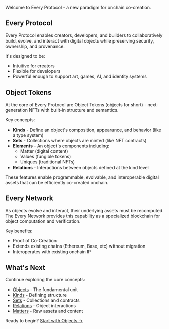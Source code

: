 Welcome to Every Protocol - a new paradigm for onchain co-creation.

## Every Protocol

Every Protocol enables creators, developers, and builders to collaboratively build, evolve, and interact with digital objects while preserving security, ownership, and provenance.

It's designed to be:
- Intuitive for creators
- Flexible for developers
- Powerful enough to support art, games, AI, and identity systems

## Object Tokens

At the core of Every Protocol are Object Tokens (objects for short) - next-generation NFTs with built-in structure and semantics.

Key concepts:
- **Kinds** - Define an object's composition, appearance, and behavior (like a type system)
- **Sets** - Collections where objects are minted (like NFT contracts)
- **Elements** - An object's components including:
  - Matter (digital content)
  - Values (fungible tokens)
  - Uniques (traditional NFTs)
- **Relations** - Interactions between objects defined at the kind level

These features enable programmable, evolvable, and interoperable digital assets that can be efficiently co-created onchain.

## Every Network

As objects evolve and interact, their underlying assets must be recomputed. The Every Network provides this capability as a specialized blockchain for object computation and verification.

Key benefits:
- Proof of Co-Creation
- Extends existing chains (Ethereum, Base, etc) without migration
- Interoperates with existing onchain IP

## What's Next

Continue exploring the core concepts:

- [Objects](/concepts/objects) - The fundamental unit
- [Kinds](/concepts/kinds) - Defining structure
- [Sets](/concepts/sets) - Collections and contracts
- [Relations](/concepts/relations) - Object interactions
- [Matters](/concepts/matters) - Raw assets and content

Ready to begin? [Start with Objects →](/concepts/objects)
